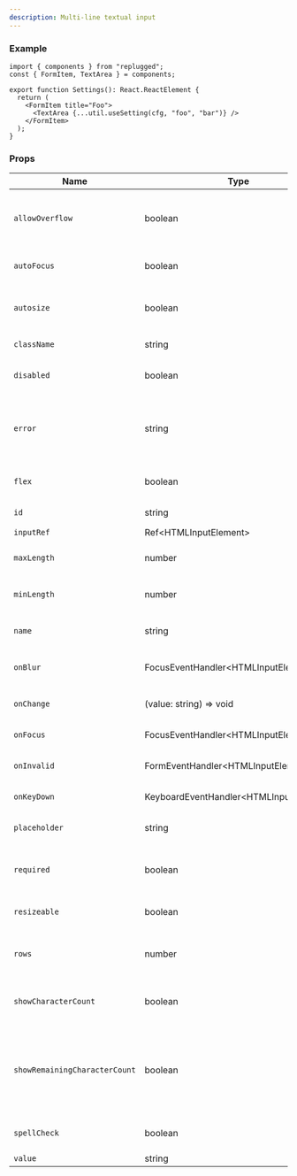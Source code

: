 ```yaml
---
description: Multi-line textual input
---
```


### Example

```tsx
import { components } from "replugged";
const { FormItem, TextArea } = components;

export function Settings(): React.ReactElement {
  return (
    <FormItem title="Foo">
      <TextArea {...util.useSetting(cfg, "foo", "bar")} />
    </FormItem>
  );
}
```

### Props

| Name                          | Type                                    | Default | Description                                                                     |
| ----------------------------- | --------------------------------------- | ------- | ------------------------------------------------------------------------------- |
| `allowOverflow`               | boolean                                 | `false` | Whether the input can exceed the maximum length                                 |
| `autoFocus`                   | boolean                                 | `false` | Whether the input is on focus                                                   |
| `autosize`                    | boolean                                 | `false` | Whether the input can automatically set its size                                |
| `className`                   | string                                  |         | Component class name                                                            |
| `disabled`                    | boolean                                 | `false` | Whether the input is disabled                                                   |
| `error`                       | string                                  |         | Error message displayed if length exceeds limits                                |
| `flex`                        | boolean                                 | `false` | Whether the input is flexible                                                   |
| `id`                          | string                                  |         | Input element id                                                                |
| `inputRef`                    | Ref<HTMLInputElement\>                  |         | Input ref                                                                       |
| `maxLength`                   | number                                  |         | Value maximum length                                                            |
| `minLength`                   | number                                  |         | Value minimum length                                                            |
| `name`                        | string                                  |         | Input element name                                                              |
| `onBlur`                      | FocusEventHandler<HTMLInputElement\>    |         | Function ran on focus loose                                                     |
| `onChange`                    | (value: string) => void                 |         | Function ran on value change                                                    |
| `onFocus`                     | FocusEventHandler<HTMLInputElement\>    |         | Function ran on focus                                                           |
| `onInvalid`                   | FormEventHandler<HTMLInputElement\>     |         | Function ran on invalid submission                                              |
| `onKeyDown`                   | KeyboardEventHandler<HTMLInputElement\> |         | Function ran on key press                                                       |
| `placeholder`                 | string                                  |         | Input placeholder text                                                          |
| `required`                    | boolean                                 | `false` | Whether the input completion is required                                        |
| `resizeable`                  | boolean                                 | `false` | Whether the input can be resized                                                |
| `rows`                        | number                                  | `3`     | Define the number of rows the input has                                         |
| `showCharacterCount`          | boolean                                 | `false` | Whether the character count is shown                                            |
| `showRemainingCharacterCount` | boolean                                 | `false` | Whether the remaining character count is shown; works together with `maxLength` |
| `spellCheck`                  | boolean                                 | `false` | Whether the input has spell check                                               |
| `value`                       | string                                  |         | Input value                                                                     |
